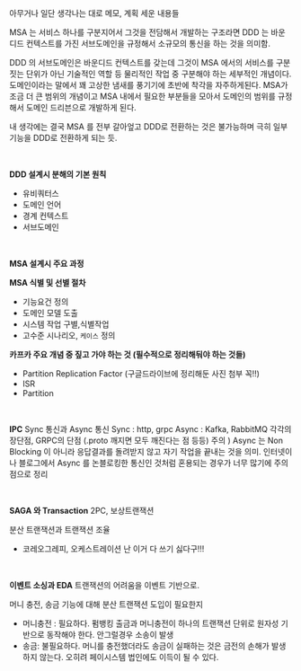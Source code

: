 아무거나 일단 생각나는 대로 메모, 계획 세운 내용들<br/>

MSA 는 서비스 하나를 구분지어서 그것을 전담해서 개발하는 구조라면 DDD 는 바운디드 컨텍스트를 가진 서브도메인을 규정해서 소규모의 통신을 하는 것을 의미함.<br/>

DDD 의 서브도메인은 바운디드 컨텍스트를 갖는데 그것이 MSA 에서의 서비스를 구분짓는 단위가 아닌 기술적인 역할 등 물리적인 작업 중 구분해야 하는 세부적인 개념이다. 도메인이라는 말에서 꽤 고상한 냄새를 풍기기에 초반에 착각을 자주하게된다. MSA가 조금 더 큰 범위의 개념이고 MSA 내에서 필요한 부분들을 모아서 도메인의 범위를 규정해서 도메인 드리븐으로 개발하게 된다.<br/>

내 생각에는 결국 MSA 를 전부 갈아엎고 DDD로 전환하는 것은 불가능하며 극히 일부기능을 DDD로 전환하게 되는 듯.<br/>

<br/>



**DDD 설계시 분해의 기본 원칙**

- 유비쿼터스
- 도메인 언어
- 경계 컨텍스트
- 서브도메인

<br/>



**MSA 설계시 주요 과정**

**MSA 식별 및 선별 절차**

- 기능요건 정의
- 도메인 모델 도출
- 시스템 작업 구별,식별작업
- 고수준 시나리오, `케이스` 정의



**카프카 주요 개념 중 짚고 가야 하는 것 (필수적으로 정리해둬야 하는 것들)**

- Partition Replication Factor (구글드라이브에 정리해둔 사진 첨부 꼭!!)
- ISR
- Partition

<br/>



**IPC**
Sync 통신과 Async 통신
Sync : http, grpc
Async : Kafka, RabbitMQ
각각의 장단점, GRPC의 단점 (.proto 깨지면 모두 깨진다는 점 등등)
주의 ) Async 는 Non Blocking 이 아니라 응답결과를 돌려받지 않고 자기 작업을 끝내는 것을 의미. 인터넷이나 블로그에서 Async 를 논블로킹한 통신인 것처럼 혼용되는 경우가 너무 많기에 주의점으로 정리

<br/>



**SAGA 와 Transaction**
2PC, 보상트랜잭션

분산 트랜잭션과 트랜잭션 조율
- 코레오그레피, 오케스트레이션
난 이거 다 쓰기 싫다구!!!

<br/>



**이벤트 소싱과 EDA**
트랜잭션의 어려움을 이벤트 기반으로.


머니 충전, 송금 기능에 대해 분산 트랜잭션 도입이 필요한지
- 머니충전 : 필요하다. 펌뱅킹 출금과 머니충전이 하나의 트랜잭션 단위로 원자성 기반으로 동작해야 한다. 안그럴경우 소송이 발생
- 송금: 불필요하다. 머니를 충전했더라도 송금이 실패하는 것은 금전의 손해가 발생하지 않는다. 오히려 페이시스템 법인에도 이득이 될 수 있다.
